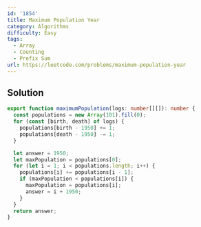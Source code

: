 ```yaml
---
id: '1854'
title: Maximum Population Year
category: Algorithms
difficulty: Easy
tags:
  - Array
  - Counting
  - Prefix Sum
url: https://leetcode.com/problems/maximum-population-year
---
```


## Solution

```typescript showLineNumbers
export function maximumPopulation(logs: number[][]): number {
  const populations = new Array(101).fill(0);
  for (const [birth, death] of logs) {
    populations[birth - 1950] += 1;
    populations[death - 1950] -= 1;
  }

  let answer = 1950;
  let maxPopulation = populations[0];
  for (let i = 1; i < populations.length; i++) {
    populations[i] += populations[i - 1];
    if (maxPopulation < populations[i]) {
      maxPopulation = populations[i];
      answer = i + 1950;
    }
  }
  return answer;
}
```
